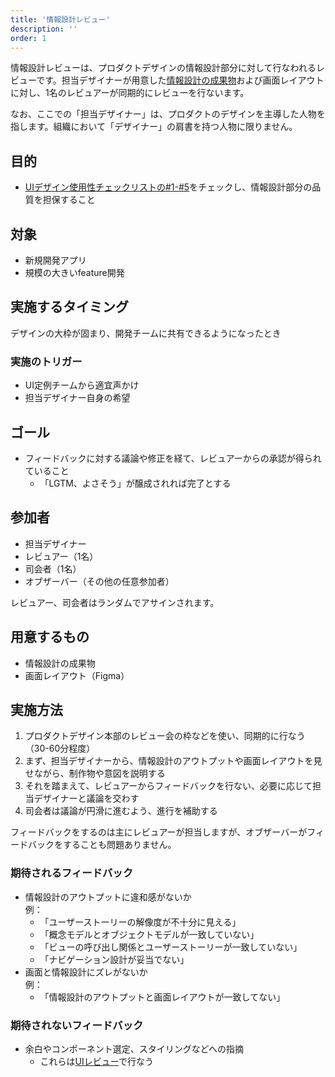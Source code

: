 ```yaml
---
title: '情報設計レビュー'
description: ''
order: 1
---
```

情報設計レビューは、プロダクトデザインの情報設計部分に対して行なわれるレビューです。担当デザイナーが用意した[情報設計の成果物](./ia-review/ia-deliverables)および画面レイアウトに対し、1名のレビュアーが同期的にレビューを行ないます。

なお、ここでの「担当デザイナー」は、プロダクトのデザインを主導した人物を指します。組織において「デザイナー」の肩書を持つ人物に限りません。

## 目的
- [UIデザイン使用性チェックリストの#1-#5](/products/usability/usability-checklist/#h2-2)をチェックし、情報設計部分の品質を担保すること

## 対象
- 新規開発アプリ
- 規模の大きいfeature開発

## 実施するタイミング
デザインの大枠が固まり、開発チームに共有できるようになったとき

### 実施のトリガー
- UI定例チームから適宜声かけ
- 担当デザイナー自身の希望

## ゴール
- フィードバックに対する議論や修正を経て、レビュアーからの承認が得られていること
  - 「LGTM、よさそう」が醸成されれば完了とする

## 参加者
- 担当デザイナー
- レビュアー（1名）
- 司会者（1名）
- オブザーバー（その他の任意参加者）

レビュアー、司会者はランダムでアサインされます。

## 用意するもの

- 情報設計の成果物
- 画面レイアウト（Figma）

## 実施方法
1. プロダクトデザイン本部のレビュー会の枠などを使い、同期的に行なう（30-60分程度）
2. まず、担当デザイナーから、情報設計のアウトプットや画面レイアウトを見せながら、制作物や意図を説明する
3. それを踏まえて、レビュアーからフィードバックを行ない、必要に応じて担当デザイナーと議論を交わす
4. 司会者は議論が円滑に進むよう、進行を補助する

フィードバックをするのは主にレビュアーが担当しますが、オブザーバーがフィードバックをすることも問題ありません。

### 期待されるフィードバック

- 情報設計のアウトプットに違和感がないか  
例：
  - 「ユーザーストーリーの解像度が不十分に見える」
  - 「概念モデルとオブジェクトモデルが一致していない」
  - 「ビューの呼び出し関係とユーザーストーリーが一致していない」
  - 「ナビゲーション設計が妥当でない」
- 画面と情報設計にズレがないか  
例：
  - 「情報設計のアウトプットと画面レイアウトが一致してない」

### 期待されないフィードバック

- 余白やコンポーネント選定、スタイリングなどへの指摘
  - これらは[UIレビュー](./ui-review)で行なう

